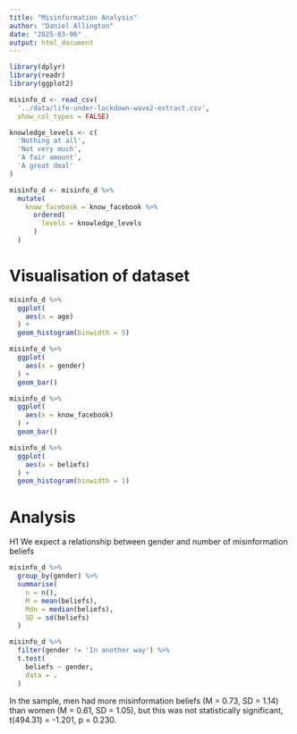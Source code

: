 ```yaml
---
title: "Misinformation Analysis"
author: "Daniel Allington"
date: "2025-03-06"
output: html_document
---
```


```r
library(dplyr)
library(readr)
library(ggplot2)

misinfo_d <- read_csv(
  '../data/life-under-lockdown-wave2-extract.csv',
  show_col_types = FALSE)

knowledge_levels <- c(
  'Nothing at all',
  'Not very much',
  'A fair amount',
  'A great deal'
)

misinfo_d <- misinfo_d %>%
  mutate(
    know_facebook = know_facebook %>%
      ordered(
        levels = knowledge_levels
      )
  )
```

# Visualisation of dataset
```r
misinfo_d %>%
  ggplot(
    aes(x = age)
  ) +
  geom_histogram(binwidth = 5)
```

```r
misinfo_d %>%
  ggplot(
    aes(x = gender)
  ) +
  geom_bar()
```

```r
misinfo_d %>%
  ggplot(
    aes(x = know_facebook)
  ) +
  geom_bar()
```

```r
misinfo_d %>%
  ggplot(
    aes(x = beliefs)
  ) +
  geom_histogram(binwidth = 1)
```

# Analysis

H1 We expect a relationship between gender and number of misinformation beliefs

```r
misinfo_d %>%
  group_by(gender) %>%
  summarise(
    n = n(),
    M = mean(beliefs),
    Mdn = median(beliefs),
    SD = sd(beliefs)
  )
```

```r
misinfo_d %>%
  filter(gender != 'In another way') %>%
  t.test(
    beliefs ~ gender,
    data = .
  )
```

In the sample, men had more misinformation beliefs (M = 0.73, SD = 1.14) than women (M = 0.61, SD = 1.05), but this was not statistically significant, t(494.31) = -1.201, p = 0.230.



